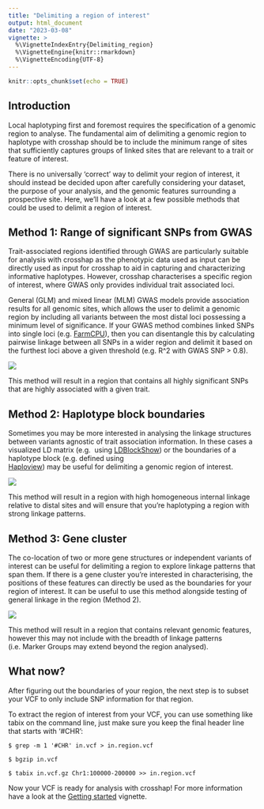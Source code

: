 ```yaml
---
title: "Delimiting a region of interest"
output: html_document
date: "2023-03-08"
vignette: >
  %\VignetteIndexEntry{Delimiting_region}
  %\VignetteEngine{knitr::rmarkdown}
  %\VignetteEncoding{UTF-8}
---
```


```r
knitr::opts_chunk$set(echo = TRUE)
```

## Introduction

Local haplotyping first and foremost requires the specification of a genomic region to 
analyse. The fundamental aim of delimiting a genomic region to haplotype with crosshap 
should be to include the minimum range of sites that sufficiently captures groups of 
linked sites that are relevant to a trait or feature of interest.

There is no universally 'correct' way to delimit your region of interest, it should 
instead be decided upon after carefully considering your dataset, the purpose of your 
analysis, and the genomic features surrounding a prospective site. Here, we'll have a 
look at a few possible methods that could be used to delimit a region of interest.

## Method 1: Range of significant SNPs from GWAS

Trait-associated regions identified through GWAS are particularly suitable for 
analysis with crosshap as the phenotypic data used as input can be directly used as input 
for crosshap to aid in capturing and characterizing informative haplotypes. However, 
crosshap characterises a specific region of interest, where GWAS only provides individual 
trait associated loci. 

General (GLM) and mixed linear (MLM) GWAS models provide 
association results for all genomic sites, which allows the user to delimit a genomic 
region by including all variants between the most distal loci possessing a minimum level 
of significance. If your GWAS method combines linked SNPs into single loci
(e.g. [FarmCPU](https://doi.org/10.1371/journal.pgen.1005767)), then you can disentangle this by calculating pairwise linkage between 
all SNPs in a wider region and delimit it based on the furthest loci above a given 
threshold (e.g. R^2 with GWAS SNP > 0.8).

![](https://github.com/JacobIMarsh/crosshap/blob/main/images/Method1.jpeg?raw=true)

This method will result in a region that contains all highly significant SNPs that are 
highly associated with a given trait.

## Method 2: Haplotype block boundaries 

Sometimes you may be more interested in analysing the linkage structures between variants
agnostic of trait association information. In these cases a visualized LD matrix (e.g. 
using [LDBlockShow](https://doi.org/10.1093/bib/bbaa227)) or the boundaries of a haplotype block (e.g. defined using     
[Haploview](https://doi.org/10.1093/bioinformatics/bth457)) may be useful for delimiting a genomic region of interest.

![](https://github.com/JacobIMarsh/crosshap/blob/main/images/Method2.jpeg?raw=true)

This method will result in a region with high homogeneous internal linkage relative to 
distal sites and will ensure that you're haplotyping a region with strong linkage patterns.

## Method 3: Gene cluster

The co-location of two or more gene structures or independent variants of interest can 
be useful for delimiting a region to explore linkage patterns that span them. If there is 
a gene cluster you're interested in characterising, the positions of these features can 
directly be used as the boundaries for your region of interest. It can be useful to 
use this method alongside testing of general linkage in the region (Method 2).

![](https://github.com/JacobIMarsh/crosshap/blob/main/images/Method3.jpeg?raw=true)

This method will result in a region that contains relevant genomic features, however this 
may not include with the breadth of linkage patterns (i.e. Marker Groups may extend beyond 
the region analysed).

## What now?

After figuring out the boundaries of your region, the next step is to subset your VCF to 
only include SNP information for that region. 

To extract the region of interest from your VCF, you can use something like tabix on 
the command line, just make sure you keep the final header line that starts with '#CHR': 

`$ grep -m 1 '#CHR' in.vcf > in.region.vcf`

`$ bgzip in.vcf`

`$ tabix in.vcf.gz Chr1:100000-200000 >> in.region.vcf`

Now your VCF is ready for analysis with crosshap! For more information have a look at 
the [Getting started](Getting_started.html) vignette. 

